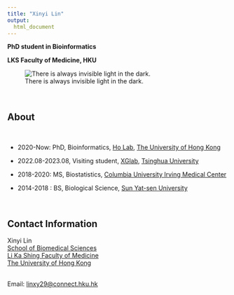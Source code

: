```yaml
---
title: "Xinyi Lin"
output:
  html_document
---
```


**PhD student in Bioinformatics**

**LKS Faculty of Medicine, HKU**

![There is always invisible light in the dark.](./images/home_pic.png)

<br>

## About

<br>

* 2020-Now: PhD, Bioinformatics, [Ho Lab](https://holab-hku.github.io/), [The University of Hong Kong](https://www.hku.hk/)

* 2022.08-2023.08, Visiting student, [XGlab](https://www.au.tsinghua.edu.cn/info/1110/1569.htm), [Tsinghua University](https://www.tsinghua.edu.cn/en/index.htm)

* 2018-2020: MS, Biostatistics, [Columbia University Irving Medical Center](https://www.cuimc.columbia.edu)

* 2014-2018 : BS, Biological Science, [Sun Yat-sen University](http://www.sysu.edu.cn/en/)


<br>

## Contact Information

Xinyi Lin
<br>[School of Biomedical Sciences](https://www.sbms.hku.hk/)
<br>[Li Ka Shing Faculty of Medicine](https://www.med.hku.hk/)
<br>[The University of Hong Kong](https://www.hku.hk/)

<br>Email: [linxy29@connect.hku.hk](mailto: linxy29@connect.hku.hk)
